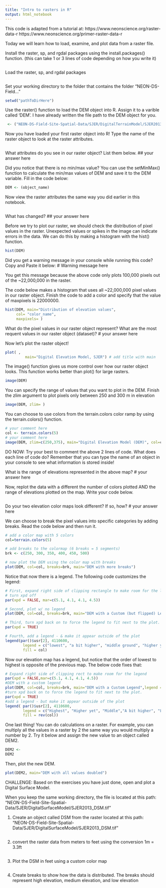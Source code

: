 ```yaml
---
title: "Intro to rasters in R"
output: html_notebook
---
```


This code is adapted from a tutorial at: https://www.neonscience.org/raster-data-r 
https://www.neonscience.org/primer-raster-data-r 

Today we will learn how to load, examine, and plot data from a raster file. 

Install the raster, sp, and rgdal packages using the install.packages() function. 
(this can take 1 or 3 lines of code depending on how you write it)

```r

```

Load the raster, sp, and rgdal packages

```r

```

Set your working directory to the folder that contains the folder "NEON-DS-Field..."

```r
setwd("pathToDirHere")
```

Use the raster() function to load the DEM object into R. Assign it to a varible called 'DEM'. I have already written the file path to the DEM object for you. 

```r

 <- ("NEON-DS-Field-Site-Spatial-Data/SJER/DigitalTerrainModel/SJER2013_DTM.tif")
```

Now you have loaded your first raster object into R! Type the name of the raster object to look at the raster attributes. 

```r

```

What attributes do you see in our raster object? List them below. 
## your answer here 

Did you notice that there is no min/max value? You can use the setMinMax() function to calculate the min/max values of DEM and save it to the DEM variable. Fill in the code below:

```r
DEM <- (object_name)
```

Now view the raster attributes the same way you did earlier in this notebook. 

```r

```

What has changed?
## your answer here 


Before we try to plot our raster, we should check the distribution of pixel values in the raster. Unexpected values or spikes in the image can indicate errors in the data. We can do this by making a histogram with the hist() function. 

```r
hist(DEM)
```
Did you get a warning message in your console while running this code? Copy and Paste it below: 
# Warning message here 

You get this message because the above code only plots 100,000 pixels out of the ~22,000,000 in the raster. 

The code below makes a histogram that uses all ~22,000,000 pixel values in our raster object. Finish the code to add a color and specify that the value of maxpixels is 22000000. 
```r

hist(DEM, main="Distribution of elevation values", 
     col= "color_name", 
     maxpixels= )

```

What do the pixel values in our raster object represent? What are the most requent values in our raster object (dataset)? 
# your answer here 


Now let's plot the raster object!

```r

plot( , 
		 main="Digital Elevation Model, SJER") # add title with main
```

The image() function gives us more control over how our raster object looks. This function works better than plot() for large rasters. 

```r
image(DEM)
```

You can specify the range of values that you want to plot in the DEM. 
Finish the zlim argument to plot pixels only between 250 and 300 m in elevation
```r
image(DEM, zlim= )
```

You can choose to use colors from the terrain.colors color ramp by using the terrain.colors() function. 
```r
# your comment here
col <- terrain.colors(5)
# your comment here
image(DEM, zlim=c(250,375), main="Digital Elevation Model (DEM)", col=col)
```
DO NOW: 
Try your best to comment the above 2 lines of code. What does each line of code do? Remember that you can type the name of an object in your console to see what information is stored inside! 

What is the range of elevations represented in the above map? 
# your answer here 

Now, replot the data with a different the number of colors plotted  AND the range of elevations plotted on the map. Write your code below. 

```r


```
Do your two elevation color maps look different? If so, how? 
# your answer here 


We can choose to break the pixel values into specific categories by adding breaks. Read the code below and then run it. 

```r
# add a color map with 5 colors
col=terrain.colors(5)

# add breaks to the colormap (6 breaks = 5 segments)
brk <- c(250, 300, 350, 400, 450, 500)

# now plot the DEM using the color map with breaks 
plot(DEM, col=col, breaks=brk, main="DEM with more breaks")
```


Notice that now there is a legend. The following code customizes the legend: 

```r
# First, expand right side of clipping rectangle to make room for the legend
# turn xpd off
par(xpd = FALSE, mar=c(5.1, 4.1, 4.1, 4.5))

# Second, plot w/ no legend
plot(DEM, col=col, breaks=brk, main="DEM with a Custom (but flipped) Legend", legend = FALSE)

# Third, turn xpd back on to force the legend to fit next to the plot.
par(xpd = TRUE)

# Fourth, add a legend - & make it appear outside of the plot
legend(par()$usr[2], 4110600,
        legend = c("lowest", "a bit higher", "middle ground", "higher yet", "highest"), 
        fill = col)
```


Now our elevation map has a legend, but notice that the order of lowest to highest is opposite of the previous map. The below code fixes that: 

```r
# Expand right side of clipping rect to make room for the legend
par(xpd = FALSE,mar=c(5.1, 4.1, 4.1, 4.5))
#DEM with a custom legend
plot(DEM, col=col, breaks=brk, main="DEM with a Custom Legend",legend = FALSE)
#turn xpd back on to force the legend to fit next to the plot.
par(xpd = TRUE)
#add a legend - but make it appear outside of the plot
legend( par()$usr[2], 4110600,
        legend = c("Highest", "Higher yet", "Middle","A bit higher", "Lowest"), 
        fill = rev(col))
```


One last thing! You can do calculations on a raster. For example, you can multiply all the values in a raster by 2 the same way you would multiply a number by 2. Try it below and assign the new value to an object called DEM2. 

```r
DEM2 <- 
DEM2
```

Then, plot the new DEM. 
```r
plot(DEM2, main="DEM with all values doubled")
```


CHALLENGE: 
Based on the exercises you have just done, open and plot a Digital Surface Model. 

When you keep the same working directory, the file is located at this path: 
"NEON-DS-Field-Site-Spatial-Data/SJER/DigitalSurfaceModel/SJER2013_DSM.tif" 

1. Create an object called DSM from the raster located at this path:
"NEON-DS-Field-Site-Spatial-Data/SJER/DigitalSurfaceModel/SJER2013_DSM.tif"

```r
 

```

2. convert the raster data from meters to feet using the conversion 1m = 3.3ft 

```r


```


3. Plot the DSM in feet using a custom color map

```r


```

4. Create breaks to show how the data is distributed. The breaks should represent high elevation, medium elevation, and low elevation 

```r


```

